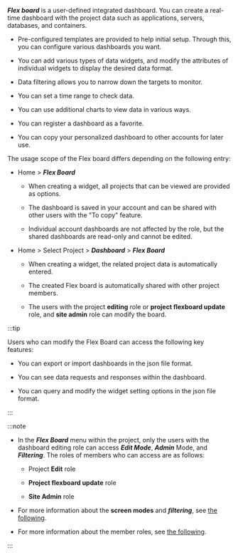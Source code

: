 **_Flex board_** is a user-defined integrated dashboard. You can create a real-time dashboard with the project data such as applications, servers, databases, and containers.

<ImgLang img='flex-board-mod.png' desc='Flex Board Edit mode' />

-   Pre-configured templates are provided to help initial setup. Through this, you can configure various dashboards you want.

-   You can add various types of data widgets, and modify the attributes of individual widgets to display the desired data format.

-   Data filtering allows you to narrow down the targets to monitor.

-   You can set a time range to check data.

-   You can use additional charts to view data in various ways.

-   You can register a dashboard as a favorite.

-   You can copy your personalized dashboard to other accounts for later use.

The usage scope of the Flex board differs depending on the following entry:

-   Home > **_Flex Board_**

    -   When creating a widget, all projects that can be viewed are provided as options. 

    -   The dashboard is saved in your account and can be shared with other users with the "To copy" feature.

    -   Individual account dashboards are not affected by the role, but the shared dashboards are read-only and cannot be edited. 

-   Home > Select Project > **_Dashboard_** > **_Flex Board_**

    -   When creating a widget, the related project data is automatically entered.

    -   The created Flex board is automatically shared with other project members.

    -   The users with the project **editing** role or **project flexboard update** role, and **site admin** role can modify the board.

:::tip

Users who can modify the Flex Board can access the following key features:

-   You can export or import dashboards in the json file format.

-   You can see data requests and responses within the dashboard.

-   You can query and modify the widget setting options in the json file format.

:::

:::note

-   In the **_Flex Board_** menu within the project, only the users with the dashboard editing role can access **_Edit Mode_**, **_Admin_** Mode, and **_Filtering_**. The roles of members who can access are as follows:

    -   Project **Edit** role 

    -   **Project flexboard update** role

    -   **Site Admin** role

-   For more information about the **screen modes** and **_filtering_**, see [the following](flexboard-mode).

-   For more information about the member roles, see [the following](../project/project-structure#member-auth).

:::
